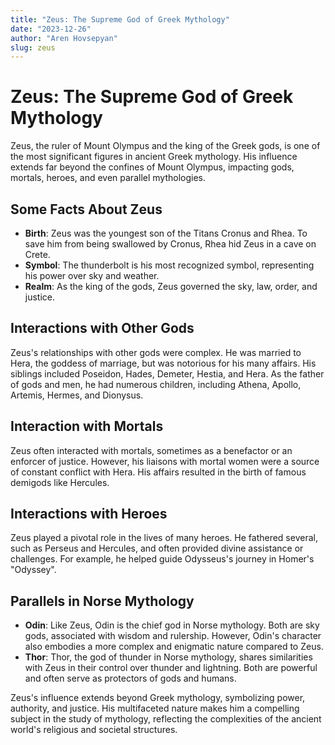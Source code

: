 ```yaml
---
title: "Zeus: The Supreme God of Greek Mythology"
date: "2023-12-26"
author: "Aren Hovsepyan"
slug: zeus
---
```


# Zeus: The Supreme God of Greek Mythology

Zeus, the ruler of Mount Olympus and the king of the Greek gods, is one of the
most significant figures in ancient Greek mythology. His influence extends far
beyond the confines of Mount Olympus, impacting gods, mortals, heroes, and even
parallel mythologies.

## Some Facts About Zeus

- **Birth**: Zeus was the youngest son of the Titans Cronus and Rhea. To save
  him from being swallowed by Cronus, Rhea hid Zeus in a cave on Crete.
- **Symbol**: The thunderbolt is his most recognized symbol, representing his
  power over sky and weather.
- **Realm**: As the king of the gods, Zeus governed the sky, law, order, and
  justice.

## Interactions with Other Gods

Zeus's relationships with other gods were complex. He was married to Hera, the
goddess of marriage, but was notorious for his many affairs. His siblings
included Poseidon, Hades, Demeter, Hestia, and Hera. As the father of gods and
men, he had numerous children, including Athena, Apollo, Artemis, Hermes, and
Dionysus.

## Interaction with Mortals

Zeus often interacted with mortals, sometimes as a benefactor or an enforcer of
justice. However, his liaisons with mortal women were a source of constant
conflict with Hera. His affairs resulted in the birth of famous demigods like
Hercules.

## Interactions with Heroes

Zeus played a pivotal role in the lives of many heroes. He fathered several,
such as Perseus and Hercules, and often provided divine assistance or
challenges. For example, he helped guide Odysseus's journey in Homer's
"Odyssey".

## Parallels in Norse Mythology

- **Odin**: Like Zeus, Odin is the chief god in Norse mythology. Both are
  sky gods, associated with wisdom and rulership. However, Odin's character
  also embodies a more complex and enigmatic nature compared to Zeus.
- **Thor**: Thor, the god of thunder in Norse mythology, shares similarities
  with Zeus in their control over thunder and lightning. Both are powerful and
  often serve as protectors of gods and humans.

Zeus's influence extends beyond Greek mythology, symbolizing power, authority,
and justice. His multifaceted nature makes him a compelling subject in the study
of mythology, reflecting the complexities of the ancient world's religious and
societal structures.

